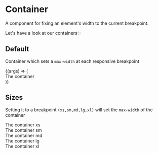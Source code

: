
<Meta title='Components/Common/Container' component={Container} />

# Container

A component for fixing an element's width to the current breakpoint.

Let's have a look at our containers✨

## Default

Container which sets a `max-width` at each responsive breakpoint

<Canvas>
  <Story
    name='Default'
    args={{
      xs: false,
      sm: false,
      md: false,
      lg: false,
      xl: false,
      fluid: false,
      wrap: 'wrap',
      display: 'block',
    }}
  >
    {(args) => (
      <Container {...args}>
        <div style={{ background: '#00798c', color: 'white' }}>
          The container
        </div>
      </Container>
    )}
  </Story>
</Canvas>

<ArgsTable of={Container} />

## Sizes

Setting it to a breakpoint `(xs,sm,md,lg,xl)` will set the `max-width` of the container

<Story name='Sizes'>
  <Container display='flex' direction='column' fluid style={{ gap: 14 }}>
    <Container xs>
      <div style={{ background: '#00798c', color: 'white' }}>
        The container xs
      </div>
    </Container>
    <Container sm>
      <div style={{ background: '#00798c', color: 'white' }}>
        The container sm
      </div>
    </Container>
    <Container md>
      <div style={{ background: '#00798c', color: 'white' }}>
        The container md
      </div>
    </Container>
    <Container lg>
      <div style={{ background: '#00798c', color: 'white' }}>
        The container lg
      </div>
    </Container>
    <Container xl>
      <div style={{ background: '#00798c', color: 'white' }}>
        The container xl
      </div>
    </Container>
  </Container>
</Story>
